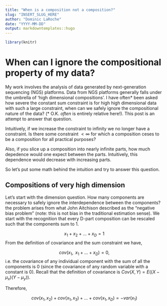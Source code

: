 ```yaml
---
title: "When is a composition not a composition?"
slug: "INSERT_SLUG_HERE"
author: "Dominic LaRoche"
date: "YYYY-MM-DD"
output: markdowntemplates::hugo
---
```


```r
library(knitr)


```



# When can I ignore the compositional property of my data?

My work involves the analysis of data generated by next-generation sequencing (NGS) platforms.  Data from NGS platforms generally falls under the umbrella of 'high dimensional compositions'.  I have often$*$ been asked how severe the constant sum constraint is for high high dimensional data with such a large constraint, when can we safely ignore the compositional nature of the data? ($*$ O.K. *often* is entirely relative here!).  This post is an attempt to answer that question.

Intuitively, if we increase the constraint to infinity we no longer have a constraint.  Is there some constraint $< \infty$ for which a composition ceses to be a composition for all practical purposes?

Also, if you slice up a composition into nearly infinite parts, how much depedence would one expect between the parts.  Intuitively, this dependence would decrease with increasing parts.

So let's put some math behind the intuition and try to answer this question.


## Compositions of very high dimension

Let's start with the dimension question.  How many components are necessary to safely ignore the interdependence between the components?  the problem arises from what John Aitchison described as the "negative bias problem" (note: this is not bias in the traditional estimation sense).  We start with the recognition that every D-part composition can be rescaled such that the components sum to 1.

$$x_1 + x_2 + \ldots + x_D = 1$$
From the definition of covariance and the sum constraint we have, 

$$cov(x_1,\text{ }x_1 + \ldots + x_D) = 0,$$
i.e. the covariance of any individual component with the sum of all the components is 0 (since the covariance of any random variable with a constant is 0).  Recall that the definition of covariance is $Cov(X, Y) = E((X - \mu_x)(Y - \mu_y))$.    

Therefore, 

$$cov(x_1, x_2) + cov(x_1,x_3) + \ldots + cov(x_1, x_D) = -var(x_1)$$




